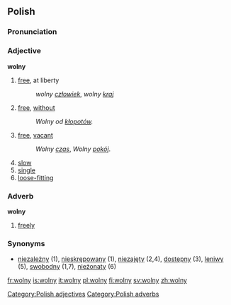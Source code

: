 ==Polish==
===Pronunciation===
{{IPA|/ˈvɔlnɨ/}}

===Adjective===
'''wolny'''

# [[free]], at liberty
#:''wolny [[człowiek]]'', ''wolny [[kraj]]''
# [[free]], [[without]]
#:''Wolny od [[kłopot|kłopotów]].''
# [[free]], [[vacant]]
#:''Wolny [[czas]]'', ''Wolny [[pokój]]''.
# [[slow]]
# [[single]]
# [[loose-fitting]]

===Adverb===
'''wolny'''

# [[freely]]

===Synonyms===
*[[niezależny]] (1), [[nieskrępowany]] (1), [[niezajęty]] (2,4), [[dostępny]] (3), [[leniwy]] (5), [[swobodny]] (1,7), [[nieżonaty]] (6)

[[Category:Polish adjectives]]
[[Category:Polish adverbs]]

[[fr:wolny]]
[[is:wolny]]
[[it:wolny]]
[[pl:wolny]]
[[fi:wolny]]
[[sv:wolny]]
[[zh:wolny]]